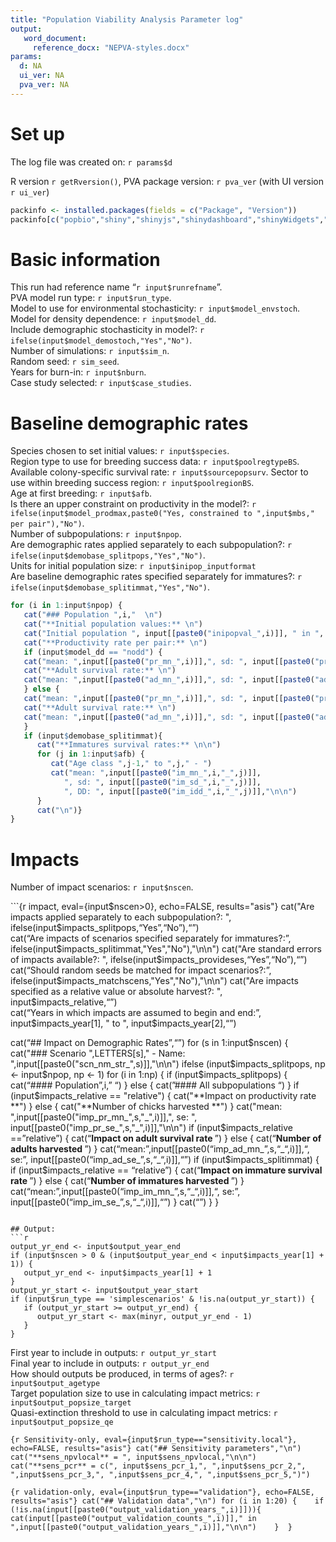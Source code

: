 ```yaml
---
title: "Population Viability Analysis Parameter log"
output: 
   word_document:
     reference_docx: "NEPVA-styles.docx"
params: 
  d: NA
  ui_ver: NA
  pva_ver: NA
---
```


# Set up 
The log file was created on: `r params$d`  

R version `r getRversion()`, PVA package version: `r pva_ver` (with UI version `r ui_ver`)

```r
packinfo <- installed.packages(fields = c("Package", "Version"))
packinfo[c("popbio","shiny","shinyjs","shinydashboard","shinyWidgets","DT","plotly","rmarkdown","dplyr","tidyr"),c("Package", "Version")]
```

# Basic information
This run had reference name "`r input$runrefname`".  
PVA model run type: `r input$run_type`.      
Model to use for environmental stochasticity: `r input$model_envstoch`.    
Model for density dependence: `r input$model_dd`.    
Include demographic stochasticity in model?: `r ifelse(input$model_demostoch,"Yes","No")`.   
Number of simulations: `r input$sim_n`.      
Random seed: `r sim_seed`.    
Years for burn-in: `r input$nburn`.  
Case study selected: `r input$case_studies`.  

# Baseline demographic rates
Species chosen to set initial values: `r input$species`.    
Region type to use for breeding success data: `r input$poolregtypeBS`.   
Available colony-specific survival rate: `r input$sourcepopsurv`.
Sector to use within breeding success region: `r input$poolregionBS`.  
Age at first breeding: `r input$afb`.    
Is there an upper constraint on productivity in the model?: `r ifelse(input$model_prodmax,paste0("Yes, constrained to ",input$mbs," per pair"),"No")`.      
Number of subpopulations: `r input$npop`.    
Are demographic rates applied separately to each subpopulation?: `r ifelse(input$demobase_splitpops,"Yes","No")`.    
Units for initial population size: `r input$inipop_inputformat`  
Are baseline demographic rates specified separately for immatures?: `r ifelse(input$demobase_splitimmat,"Yes","No")`.    

```r
for (i in 1:input$npop) {
   cat("### Population ",i,"  \n")
   cat("**Initial population values:** \n")
   cat("Initial population ", input[[paste0("inipopval_",i)]], " in ", input[[paste0("inipopyrs_",i)]],"\n\n")
   cat("**Productivity rate per pair:** \n")
   if (input$model_dd == "nodd") {
   cat("mean: ",input[[paste0("pr_mn_",i)]],", sd: ", input[[paste0("pr_sd_",i)]], "\n\n")
   cat("**Adult survival rate:** \n")
   cat("mean: ",input[[paste0("ad_mn_",i)]],", sd: ", input[[paste0("ad_sd_",i)]], "\n\n")
   } else {
   cat("mean: ",input[[paste0("pr_mn_",i)]],", sd: ", input[[paste0("pr_sd_",i)]], ", DD:", input[[paste0("pr_idd_",i)]],"\n\n")
   cat("**Adult survival rate:** \n")
   cat("mean: ",input[[paste0("ad_mn_",i)]],", sd: ", input[[paste0("ad_sd_",i)]], ", DD:", input[[paste0("ad_idd_",i)]],"\n\n")
   }
   if (input$demobase_splitimmat){
      cat("**Immatures survival rates:** \n\n")
      for (j in 1:input$afb) {
         cat("Age class ",j-1," to ",j," - ")
         cat("mean: ",input[[paste0("im_mn_",i,"_",j)]],
            ", sd: ", input[[paste0("im_sd_",i,"_",j)]], 
            ", DD: ", input[[paste0("im_idd_",i,"_",j)]],"\n\n")
      }
      cat("\n")}
}
```

# Impacts
Number of impact scenarios: `r input$nscen`.    

```{r impact, eval={input$nscen>0}, echo=FALSE, results="asis"}
cat("Are impacts applied separately to each subpopulation?: ", ifelse(input$impacts_splitpops,"Yes","No"),"\n\n")   
cat("Are impacts of scenarios specified separately for immatures?: ", ifelse(input$impacts_splitimmat,"Yes","No"),"\n\n")    
cat("Are standard errors of impacts available?: ", ifelse(input$impacts_provideses,"Yes","No"),"\n\n")    
cat("Should random seeds be matched for impact scenarios?: ", ifelse(input$impacts_matchscens,"Yes","No"),"\n\n")    
cat("Are impacts specified as a relative value or absolute harvest?: ", input$impacts_relative,"\n\n")    
cat("Years in which impacts are assumed to begin and end: ", input$impacts_year[1], " to ", input$impacts_year[2],"\n\n")   

cat("## Impact on Demographic Rates","\n\n")
 for (s in 1:input$nscen) {
   cat("### Scenario ",LETTERS[s]," - Name: ",input[[paste0("scn_nm_str_",s)]],"\n\n")
   ifelse (input$impacts_splitpops, np <- input$npop, np <- 1)
   for (i in 1:np) {
      if (input$impacts_splitpops) {
         cat("#### Population ",i,"  \n")
      } else {
         cat("#### All subpopulations \n") 
      } 
      if (input$impacts_relative == "relative") {
         cat("**Impact on productivity rate **")
      } else {
         cat("**Number of chicks harvested **")
      }
      cat("mean: ",input[[paste0("imp_pr_mn_",s,"_",i)]],", se: ", input[[paste0("imp_pr_se_",s,"_",i)]],"\n\n")
      if (input$impacts_relative == "relative") {
         cat("**Impact on adult survival rate **")
      } else {
         cat("**Number of adults harvested **")
      }
      cat("mean: ",input[[paste0("imp_ad_mn_",s,"_",i)]],", se: ", input[[paste0("imp_ad_se_",s,"_",i)]],"\n\n")
      if (input$impacts_splitimmat) {
         if (input$impacts_relative == "relative") {
            cat("**Impact on immature survival rate **")
         } else {
            cat("**Number of immatures harvested **")
         }
         cat("mean: ",input[[paste0("imp_im_mn_",s,"_",i)]],", se: ", input[[paste0("imp_im_se_",s,"_",i)]],"\n\n")
      }
      cat("\n")
   }
}
```

## Output:
```r
output_yr_end <- input$output_year_end
if (input$nscen > 0 & (input$output_year_end < input$impacts_year[1] + 1)) {
   output_yr_end <- input$impacts_year[1] + 1
}
output_yr_start <- input$output_year_start
if (input$run_type == 'simplescenarios' & !is.na(output_yr_start)) {
   if (output_yr_start >= output_yr_end) {
      output_yr_start <- max(minyr, output_yr_end - 1)
   }
}

```
First year to include in outputs: `r output_yr_start`    
Final year to include in outputs: `r output_yr_end`    
How should outputs be produced, in terms of ages?: `r input$output_agetype`    
Target population size to use in calculating impact metrics: `r input$output_popsize_target`    
Quasi-extinction threshold to use in calculating impact metrics: `r input$output_popsize_qe`    

```{r Sensitivity-only, eval={input$run_type=="sensitivity.local"}, echo=FALSE, results="asis"}
cat("## Sensitivity parameters","\n")
cat("**sens_npvlocal** = ", input$sens_npvlocal,"\n\n")
cat("**sens_pcr** = c(", input$sens_pcr_1,", ",input$sens_pcr_2,", ",input$sens_pcr_3,", ",input$sens_pcr_4,", ",input$sens_pcr_5,")")
```


```{r validation-only, eval={input$run_type=="validation"}, echo=FALSE, results="asis"}
cat("## Validation data","\n")
for (i in 1:20) {
   if (!is.na(input[[paste0("output_validation_years_",i)]])){
      cat(input[[paste0("output_validation_counts_",i)]]," in ",input[[paste0("output_validation_years_",i)]],"\n\n")
   } 
}
```

